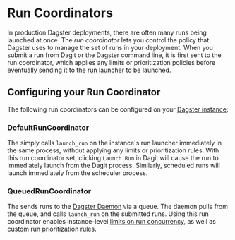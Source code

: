 
<DynamicMetaTags
  title="Run coordinators | Dagster"
  description="Using run coordinators to manage run instigation."
/>

# Run Coordinators

In production Dagster deployments, there are often many runs being launched at once.
The _run coordinator_ lets you control the policy that Dagster uses to manage the set of runs
in your deployment. When you submit a run from Dagit or the Dagster command line, it is first sent
to the run coordinator, which applies any limits or prioritization policies before eventually
sending it to the [run launcher](/overview/pipeline-runs/run-launcher) to be launched.

## Configuring your Run Coordinator

The following run coordinators can be configured on your [Dagster instance](/overview/instances/dagster-instance):

### DefaultRunCoordinator

The <PyObject module="dagster.core.run_coordinator" object="DefaultRunCoordinator" /> simply calls
`launch_run` on the instance's run launcher immediately in the same process, without applying any
limits or prioritization rules. With this run coordinator set, clicking `Launch Run` in Dagit will
cause the run to immediately launch from the Dagit process. Similarly, scheduled runs will launch immediately from the scheduler process.

### QueuedRunCoordinator

The <PyObject module="dagster.core.run_coordinator" object="QueuedRunCoordinator" /> sends runs to the [Dagster Daemon](/overview/daemon) via a queue. The daemon pulls
from the queue, and calls `launch_run` on the submitted runs. Using this run coordinator
enables instance-level [limits on run concurrency](/overview/pipeline-runs/limiting-run-concurrency),
as well as custom run prioritization rules.
